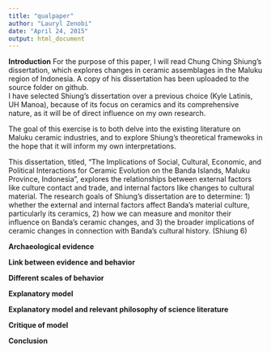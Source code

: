 ```yaml
---
title: "qualpaper"
author: "Lauryl Zenobi"
date: "April 24, 2015"
output: html_document
---
```

**Introduction**
For the purpose of this paper, I will read Chung Ching Shiung's dissertation, which explores changes in ceramic assemblages in the Maluku region of Indonesia. A copy of his dissertation has been uploaded to the source folder on github.  
I have selected Shiung's dissertation over a previous choice (Kyle Latinis, UH Manoa), because of its focus on ceramics and its comprehensive nature, as it will be of direct influence on my own research. 

The goal of this exercise is to both delve into the existing literature on Maluku ceramic industries, and to explore Shiung's theoretical framewoks in the hope that it will inform my own interpretations. 

This dissertation, titled, "The Implications of Social, Cultural, Economic, and Political Interactions for Ceramic Evolution on the Banda Islands, Maluku Province, Indonesia", explores the relationships between external factors like culture contact and trade, and internal factors like changes to cultural material. The research goals of Shiung's dissertation are to determine:
  1) whether the external and internal factors affect Banda’s material culture, particularly its 	ceramics,
	2) how we can measure and monitor their influence on Banda’s ceramic changes, and
	3) the broader implications of ceramic changes in connection with Banda’s cultural history. (Shiung 6)

**Archaeological evidence**

**Link between evidence and behavior**

**Different scales of behavior**

**Explanatory model**

**Explanatory model and relevant philosophy of science literature**

**Critique of model**

**Conclusion**

